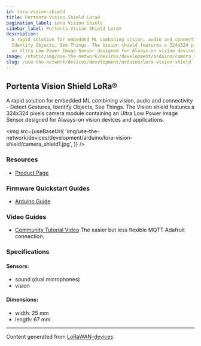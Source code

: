 ---
id: lora-vision-shield
title: Portenta Vision Shield Lora®
pagination_label: Lora Vision Shield
sidebar_label: Portenta Vision Shield Lora®
description:
  A rapid solution for embedded ML combining vision, audio and connectivity - Detect Gestures,
  Identify Objects, See Things. The Vision shield features a 324x324 pixels camera module containing
  an Ultra Low Power Image Sensor designed for Always-on vision devices and applications.
image: /static/img/use-the-network/devices/development/arduino/camera_shield1.jpg
slug: /use-the-network/devices/development/arduino/lora-vision-shield
---


## Portenta Vision Shield LoRa®

A rapid solution for embedded ML combining vision, audio and connectivity - Detect Gestures,
Identify Objects, See Things. The Vision shield features a 324x324 pixels camera module containing
an Ultra Low Power Image Sensor designed for Always-on vision devices and applications.

<img
  src={useBaseUrl(
    'img/use-the-network/devices/development/arduino/lora-vision-shield/camera_shield1.jpg',
  )}
/>

### Resources

- [Product Page](https://store.arduino.cc/portenta-vision-shield)

### Firmware Quickstart Guides

- [Arduino Guide](/use-the-network/devices/development/arduino/lora-vision-shield/arduino)

### Video Guides

- [Community Tutorial Video](https://www.youtube.com/watch?v=wt_WZ1sBDeM&list=PL57Dnr1H_eguoFKLWY0nLMz0QI3nyQVmQ&index=12)
  The easier but less flexible MQTT Adafruit connection.

### Specifications

#### Sensors:

- sound (dual microphones)
- vision

#### Dimensions:

- width: 25 mm
- length: 67 mm

---

Content generated from [LoRaWAN-devices](https://github.com/TheThingsNetwork/lorawan-devices)
